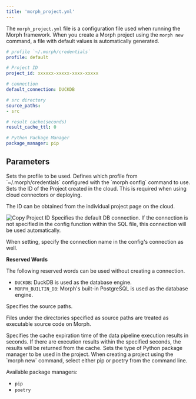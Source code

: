 ```yaml
---
title: 'morph_project.yml'
---
```


The `morph_project.yml` file is a configuration file used when running the Morph framework. When you create a Morph project using the `morph new` command, a file with default values is automatically generated.

```yaml
# profile `~/.morph/credentials`
profile: default

# Project ID
project_id: xxxxxx-xxxxx-xxxx-xxxxx

# connection
default_connection: DUCKDB

# src directory
source_paths:
- src

# result cache(seconds)
result_cache_ttl: 0

# Python Package Manager
package_manager: pip
```

## Parameters

<ParamField body="profile" type="string" default="default">
Sets the profile to be used. Defines which profile from `~/.morph/credentials` configured with the `morph config` command to use.
</ParamField>

<ParamField body="project_id" type="string" default="null">
Sets the ID of the Project created in the cloud. This is required when using cloud connectors or deploying.

The ID can be obtained from the individual project page on the cloud.

<img src="/assets/images/reference/framework/copy-project-id.png" alt="Copy Project ID" />
</ParamField>

<ParamField body="default_connection" type="string" default="DUCKDB">
Specifies the default DB connection. If the connection is not specified in the config function within the SQL file, this connection will be used automatically.

When setting, specify the connection name in the config's connection as well.

**Reserved Words**

The following reserved words can be used without creating a connection.

- `DUCKDB`: DuckDB is used as the database engine.
- `MORPH_BUILTIN_DB`: Morph's built-in PostgreSQL is used as the database engine.

</ParamField>

<ParamField body="source_paths" type="string" default="src">
Specifies the source paths.

Files under the directories specified as source paths are treated as executable source code on Morph.
</ParamField>

<ParamField body="result_cache_ttl" type="integer" default="0">
Specifies the cache expiration time of the data pipeline execution results in seconds. If there are execution results within the specified seconds, the results will be returned from the cache.
</ParamField>

<ParamField body="package_manager" type="string" default="pip">
Sets the type of Python package manager to be used in the project. When creating a project using the `morph new` command, select either pip or poetry from the command line.

Available package managers:
- `pip`
- `poetry`
</ParamField>
